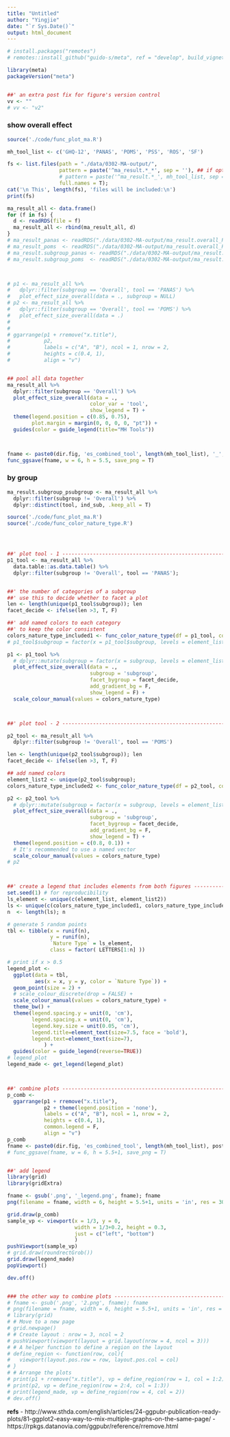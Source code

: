 ```yaml
---
title: "Untitled"
author: "Yingjie"
date: "`r Sys.Date()`"
output: html_document
---
```




```r
# install.packages("remotes")
# remotes::install_github("guido-s/meta", ref = "develop", build_vignettes = TRUE, force = TRUE)

library(meta)
packageVersion("meta")


##' an extra post fix for figure's version control
vv <- ""
# vv <- "v2"
```



### show overall effect

```r
source('./code/func_plot_ma.R')

mh_tool_list <- c('GHQ-12', 'PANAS', 'POMS', 'PSS', 'ROS', 'SF') 

fs <- list.files(path = "./data/0302-MA-output/", 
                 pattern = paste('^ma_result.*_*', sep = ''), ## if opt to include all 
                 # pattern = paste('^ma_result.*_', mh_tool_list, sep = '', collapse = '|'), ## if opt to include selected ones
                 full.names = T);
cat('\n This', length(fs), 'files will be included:\n')
print(fs)

ma_result_all <- data.frame()
for (f in fs) {
  d <- readRDS(file = f) 
  ma_result_all <- rbind(ma_result_all, d)
}
# ma_result_panas <- readRDS("./data/0302-MA-output/ma_result.overall_PANAS_.rds") 
# ma_result_poms  <- readRDS("./data/0302-MA-output/ma_result.overall_POMS_.rds") 
# ma_result.subgroup_panas <- readRDS("./data/0302-MA-output/ma_result.subgroup_PANAS_.rds") 
# ma_result.subgroup_poms  <- readRDS("./data/0302-MA-output/ma_result.subgroup_POMS_.rds") 



# p1 <- ma_result_all %>%
#   dplyr::filter(subgroup == 'Overall', tool == 'PANAS') %>%
#   plot_effect_size_overall(data = ., subgroup = NULL)
# p2 <- ma_result_all %>%
#   dplyr::filter(subgroup == 'Overall', tool == 'POMS') %>%
#   plot_effect_size_overall(data = .)
# 
# 
# ggarrange(p1 + rremove("x.title"), 
#           p2, 
#           labels = c("A", "B"), ncol = 1, nrow = 2,
#           heights = c(0.4, 1),
#           align = "v")


## pool all data together 
ma_result_all %>%
  dplyr::filter(subgroup == 'Overall') %>%
  plot_effect_size_overall(data = ., 
                           color_var = 'tool', 
                           show_legend = T) +
  theme(legend.position = c(0.85, 0.75),
        plot.margin = margin(0, 0, 0, 0, "pt")) +
  guides(color = guide_legend(title="MH Tools"))



fname <- paste0(dir.fig, 'es_combined_tool', length(mh_tool_list), '_', today, vv, '.png'); fname
func_ggsave(fname, w = 6, h = 5.5, save_png = T)
```

### by group

```r
ma_result.subgroup_psubgroup <- ma_result_all %>%
  dplyr::filter(subgroup != 'Overall') %>%
  dplyr::distinct(tool, ind_sub, .keep_all = T)
```



```r
source('./code/func_plot_ma.R')
source('./code/func_color_nature_type.R')




##' plot tool - 1 ------------------------------------------------------------------------
p1_tool <- ma_result_all %>%
  data.table::as.data.table() %>%
  dplyr::filter(subgroup != 'Overall', tool == 'PANAS'); 


##' the number of categories of a subgroup
##' use this to decide whether to facet a plot 
len <- length(unique(p1_tool$subgroup)); len
facet_decide <- ifelse(len >3, T, F)

##' add named colors to each category 
##' to keep the color consistent 
colors_nature_type_included1 <- func_color_nature_type(df = p1_tool, column_name = "subgroup")
# p1_tool$subgroup = factor(x = p1_tool$subgroup, levels = element_list_named)

p1 <- p1_tool %>%
  # dplyr::mutate(subgroup = factor(x = subgroup, levels = element_list_named)) %>%
  plot_effect_size_overall(data = .,
                           subgroup = 'subgroup', 
                           facet_bygroup = facet_decide, 
                           add_gradient_bg = F,
                           show_legend = F) +
  scale_colour_manual(values = colors_nature_type)



##' plot tool - 2 ------------------------------------------------------------------------

p2_tool <- ma_result_all %>%
  dplyr::filter(subgroup != 'Overall', tool == 'POMS') 

len <- length(unique(p2_tool$subgroup)); len
facet_decide <- ifelse(len >3, T, F)

## add named colors
element_list2 <- unique(p2_tool$subgroup); 
colors_nature_type_included2 <- func_color_nature_type(df = p2_tool, column_name = "subgroup")

p2 <- p2_tool %>%
  # dplyr::mutate(subgroup = factor(x = subgroup, levels = element_list_named)) %>%
  plot_effect_size_overall(data = ., 
                           subgroup = 'subgroup', 
                           facet_bygroup = facet_decide, 
                           add_gradient_bg = F,
                           show_legend = T) + 
  theme(legend.position = c(0.8, 0.1)) +
  # It's recommended to use a named vector
  scale_colour_manual(values = colors_nature_type)
# p2



##' create a legend that includes elements from both figures -----------------------------
set.seed(1) # for reproducibility
ls_element <- unique(c(element_list, element_list2))
ls <- unique(c(colors_nature_type_included1, colors_nature_type_included2))
n  <- length(ls); n

# generate 5 random points
tbl <- tibble(x = runif(n),
              y = runif(n),
              `Nature Type` = ls_element, 
              class = factor( LETTERS[1:n] ))

# print if x > 0.5
legend_plot <- 
  ggplot(data = tbl,
         aes(x = x, y = y, color = `Nature Type`)) +
  geom_point(size = 2) +
  # scale_colour_discrete(drop = FALSE) +
  scale_colour_manual(values = colors_nature_type) +
  theme_bw() +
  theme(legend.spacing.y = unit(0, 'cm'),
        legend.spacing.x = unit(0, 'cm'),
        legend.key.size = unit(0.05, 'cm'),
        legend.title=element_text(size=7.5, face = 'bold'),
        legend.text=element_text(size=7),
            ) +
  guides(color = guide_legend(reverse=TRUE))
# legend_plot  
legend_made <- get_legend(legend_plot)



##' combine plots ------------------------------------------------------------------------ 
p_comb <- 
  ggarrange(p1 + rremove("x.title"), 
            p2 + theme(legend.position = 'none'), 
            labels = c("A", "B"), ncol = 1, nrow = 2,
            heights = c(0.4, 1), 
            common.legend = F, 
            align = "v")
p_comb
fname <- paste0(dir.fig, 'es_combined_tool', length(mh_tool_list), postfix_subgroup, '_', today, vv, '.png'); fname
# func_ggsave(fname, w = 6, h = 5.5+1, save_png = T)


##' add legend 
library(grid)
library(gridExtra)

fname <- gsub('.png', '_legend.png', fname); fname
png(filename = fname, width = 6, height = 5.5+1, units = 'in', res = 300)

grid.draw(p_comb)
sample_vp <- viewport(x = 1/3, y = 0, 
                      width = 1/3+0.2, height = 0.3,
                      just = c("left", "bottom")
                      )
pushViewport(sample_vp)
# grid.draw(roundrectGrob())
grid.draw(legend_made)
popViewport()

dev.off()


### the other way to combine plots -------------------------------------------------------
# fname <- gsub('.png', '2.png', fname); fname
# png(filename = fname, width = 6, height = 5.5+1, units = 'in', res = 300)
# library(grid)
# # Move to a new page
# grid.newpage()
# # Create layout : nrow = 3, ncol = 2
# pushViewport(viewport(layout = grid.layout(nrow = 4, ncol = 3)))
# # A helper function to define a region on the layout
# define_region <- function(row, col){
#   viewport(layout.pos.row = row, layout.pos.col = col)
# }
# # Arrange the plots
# print(p1 + rremove("x.title"), vp = define_region(row = 1, col = 1:2))   # Span over two columns
# print(p2, vp = define_region(row = 2:4, col = 1:3))
# print(legend_made, vp = define_region(row = 4, col = 2))
# dev.off()
```

**refs**
  - http://www.sthda.com/english/articles/24-ggpubr-publication-ready-plots/81-ggplot2-easy-way-to-mix-multiple-graphs-on-the-same-page/
  - https://rpkgs.datanovia.com/ggpubr/reference/rremove.html

  